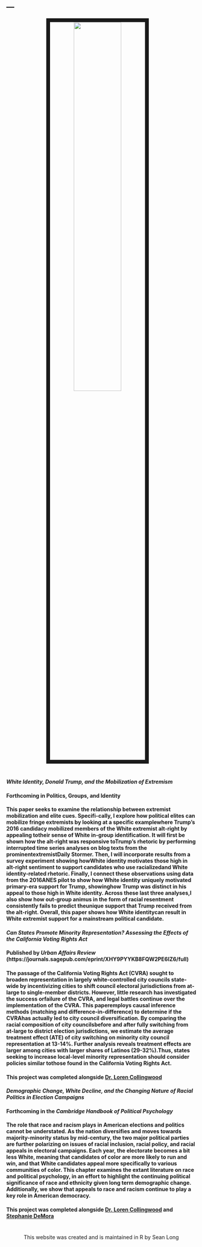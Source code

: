 ---
---



<link rel="stylesheet" href="styles.css" type="text/css">

<center>
<img src="images/cathedralpeak.jpg" style="width:50%; border:10px solid; margin-right: 20px" align="middle">
</center>

#

#

#### <i> White Identity, Donald Trump, and the Mobilization of Extremism </i>
#### Forthcoming in Politics, Groups, and Identity
#### This paper seeks to examine the relationship between extremist mobilization and elite cues. Specifi-cally, I explore how political elites can mobilize fringe extremists by looking at a specific examplewhere Trump’s 2016 candidacy mobilized members of the White extremist alt-right by appealing totheir sense of White in-group identification. It will first be shown how the alt-right was responsive toTrump’s rhetoric by performing interrupted time series analyses on blog texts from the prominentextremistDaily Stormer.  Then, I will incorporate results from a survey experiment showing howWhite identity motivates those high in alt-right sentiment to support candidates who use racializedand White identity-related rhetoric. Finally, I connect these observations using data from the 2016ANES pilot to show how White identity uniquely motivated primary-era support for Trump, showinghow Trump was distinct in his appeal to those high in White identity. Across these last three analyses,I also show how out-group animus in the form of racial resentment consistently fails to predict theunique support that Trump received from the alt-right. Overall, this paper shows how White identitycan result in White extremist support for a mainstream political candidate.
#### 
#### 
#### 
#### <i> Can States Promote Minority Representation? Assessing the Effects of the California Voting Rights Act </i>
#### Published by <i> Urban Affairs Review </i> (https://journals.sagepub.com/eprint/XHY9PYYKB8FQW2PE6IZ6/full)
#### The passage of the California Voting Rights Act (CVRA) sought to broaden representation in largely white-controlled city councils state-wide by incentivizing cities to shift council electoral jurisdictions from at-large to single-member districts.  However, little research has investigated the success orfailure of the CVRA, and legal battles continue over the implementation of the CVRA. This paperemploys causal inference methods (matching and difference-in-difference) to determine if the CVRAhas actually led to city council diversification. By comparing the racial composition of city councilsbefore and after fully switching from at-large to district election jurisdictions, we estimate the average treatment effect (ATE) of city switching on minority city council representation at 13-14%. Further analysis reveals treatment effects are larger among cities with larger shares of Latinos (29-32%).Thus, states seeking to increase local-level minority representation should consider policies similar tothose found in the California Voting Rights Act.
#### This project was completed alongside [Dr. Loren Collingwood](https://www.collingwoodresearch.com/)
#### 
#### 
#### 
#### <i> Demographic Change, White Decline, and the Changing Nature of Racial Politics in Election Campaigns </i>
#### Forthcoming in the <i> Cambridge Handbook of Political Psychology </i>
#### The role that race and racism plays in American elections and politics cannot be understated. As the nation diversifies and moves towards majority-minority status by mid-century, the two major political parties are further polarizing on issues of racial inclusion, racial policy, and racial appeals in electoral campaigns. Each year, the electorate becomes a bit less White, meaning that candidates of color are more likely to run and win, and that White candidates appeal more specifically to various communities of color. This chapter examines the extant literature on race and political psychology, in an effort to highlight the continuing political significance of race and ethnicity given long term demographic change. Additionally, we show that appeals to race and racism continue to play a key role in American democracy.
#### This project was completed alongside [Dr. Loren Collingwood](https://www.collingwoodresearch.com/) and [Stephanie DeMora](http://www.stephaniedemora.com/)

#

#


#

#

#

#

#

#

#

#

#

#

#

#

#

#

#

#

#

#

#

#

#

#

#

#

#

#

#

#

#

#

#

#

#

#

#

#

#

#

#

#

#

#

#

#

#

#

#

#

#

#

#

#

#

#

#

#

#

#

#

#

#

#


<center> 

This website was created and is maintained in R by Sean Long

</center>